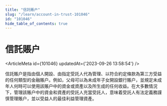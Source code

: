 ```yaml
---
title: "信託賬户"
slug: "/learn/account-in-trust-101046"
id: "101046"
hide_table_of_contents: true
---
```



# 信託賬户

<ArticleMeta id={101046} updatedAt={'2023-09-26 13:58:54'} />
<div className='border-solid border-b border-t-0 my-4 border-[var(--ifm-color-gray-300)]' />

信託賬户是指由個人開設、由指定受託人代為管理、以符合約定條款為第三方受益的任何類型的金融賬户。例如，父母可以為未成年子女開設銀行賬户，並規定未成年人何時可以使用該賬户中的資金或資產以及所生成的任何收益。在大多數情況下，管理該賬户中的資金和資產的受託人充當受託人，意味着受託人有法定義務謹慎管理賬户，並以受益人的最佳利益管理資產。
